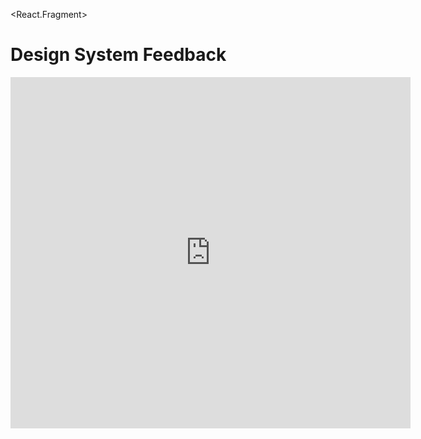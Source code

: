 

<PageTitle title="Feedback" />

<React.Fragment>
<h1 style={{display: "none"}}>Design System Feedback</h1>
<iframe
  src="https://docs.google.com/forms/d/e/1FAIpQLSfGBQZUZLPSrwtHvdkFjmtAZEtgHjKjSaJMO_v69pAhvxneaw/viewform?embedded=true"
  width="640"
  height="562"
  frameBorder="0"
  marginHeight="0"
  marginWidth="0"
  title="Design System Feedback"
>
  Loading...
</iframe>
</React.Fragment>